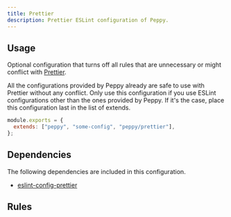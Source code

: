 ```yaml
---
title: Prettier
description: Prettier ESLint configuration of Peppy.
---
```


## Usage

Optional configuration that turns off all rules that are unnecessary or might conflict with [Prettier](https://prettier.io/).

All the configurations provided by Peppy already are safe to use with Prettier without any conflict. Only use this configuration if you use ESLint configurations other than the ones provided by Peppy. If it's the case, place this configuration last in the list of extends.

```js
module.exports = {
  extends: ["peppy", "some-config", "peppy/prettier"],
};
```

## Dependencies

The following dependencies are included in this configuration.

- [eslint-config-prettier](https://github.com/prettier/eslint-config-prettier)

## Rules

<Rules configuration="prettier" />
